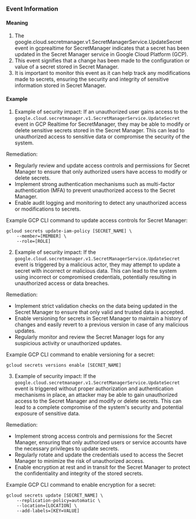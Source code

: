 
### Event Information

#### Meaning

1. The google.cloud.secretmanager.v1.SecretManagerService.UpdateSecret event in gcprealtime for SecretManager indicates that a secret has been updated in the Secret Manager service in Google Cloud Platform (GCP).
2. This event signifies that a change has been made to the configuration or value of a secret stored in Secret Manager.
3. It is important to monitor this event as it can help track any modifications made to secrets, ensuring the security and integrity of sensitive information stored in Secret Manager.

#### Example

1. Example of security impact: If an unauthorized user gains access to the `google.cloud.secretmanager.v1.SecretManagerService.UpdateSecret` event in GCP Realtime for SecretManager, they may be able to modify or delete sensitive secrets stored in the Secret Manager. This can lead to unauthorized access to sensitive data or compromise the security of the system.

Remediation:
- Regularly review and update access controls and permissions for Secret Manager to ensure that only authorized users have access to modify or delete secrets.
- Implement strong authentication mechanisms such as multi-factor authentication (MFA) to prevent unauthorized access to the Secret Manager.
- Enable audit logging and monitoring to detect any unauthorized access or modifications to secrets. 

Example GCP CLI command to update access controls for Secret Manager:
```
gcloud secrets update-iam-policy [SECRET_NAME] \
    --member=[MEMBER] \
    --role=[ROLE]
```

2. Example of security impact: If the `google.cloud.secretmanager.v1.SecretManagerService.UpdateSecret` event is triggered by a malicious actor, they may attempt to update a secret with incorrect or malicious data. This can lead to the system using incorrect or compromised credentials, potentially resulting in unauthorized access or data breaches.

Remediation:
- Implement strict validation checks on the data being updated in the Secret Manager to ensure that only valid and trusted data is accepted.
- Enable versioning for secrets in Secret Manager to maintain a history of changes and easily revert to a previous version in case of any malicious updates.
- Regularly monitor and review the Secret Manager logs for any suspicious activity or unauthorized updates.

Example GCP CLI command to enable versioning for a secret:
```
gcloud secrets versions enable [SECRET_NAME]
```

3. Example of security impact: If the `google.cloud.secretmanager.v1.SecretManagerService.UpdateSecret` event is triggered without proper authorization and authentication mechanisms in place, an attacker may be able to gain unauthorized access to the Secret Manager and modify or delete secrets. This can lead to a complete compromise of the system's security and potential exposure of sensitive data.

Remediation:
- Implement strong access controls and permissions for the Secret Manager, ensuring that only authorized users or service accounts have the necessary privileges to update secrets.
- Regularly rotate and update the credentials used to access the Secret Manager to minimize the risk of unauthorized access.
- Enable encryption at rest and in transit for the Secret Manager to protect the confidentiality and integrity of the stored secrets.

Example GCP CLI command to enable encryption for a secret:
```
gcloud secrets update [SECRET_NAME] \
    --replication-policy=automatic \
    --location=[LOCATION] \
    --add-labels=[KEY=VALUE]
```

